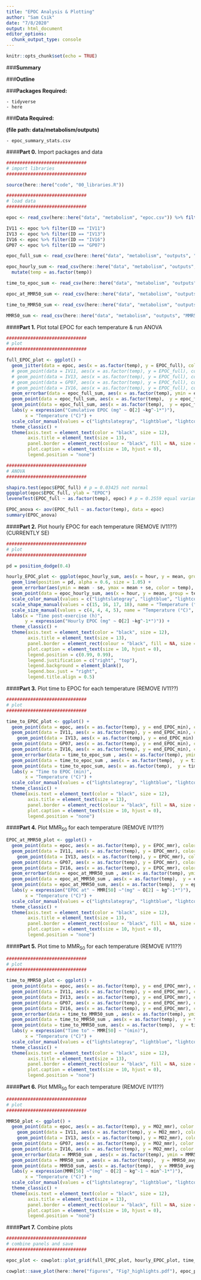 ```yaml
---
title: "EPOC Analysis & Plotting"
author: "Sam Csik"
date: "7/8/2020"
output: html_document
editor_options: 
  chunk_output_type: console
---
```


```r
knitr::opts_chunk$set(echo = TRUE)
```

###**Summary**

###**Outline**

###**Packages Required:**

    - tidyverse
    - here

###**Data Required:**

**(file path: data/metabolism/outputs)**

    - epoc_summary_stats.csv
    
####**Part 0.** Import packages and data  
```r
##############################
# import libraries
##############################

source(here::here("code", "00_libraries.R"))

##############################
# load data
##############################

epoc <- read_csv(here::here("data", "metabolism", "epoc.csv")) %>% filter(spar == 0.2)

IV11 <- epoc %>% filter(ID == "IV11")
IV13 <- epoc %>% filter(ID == "IV13")
IV16 <- epoc %>% filter(ID == "IV16")
GP07 <- epoc %>% filter(ID == "GP07")

epoc_full_sum <- read_csv(here::here("data", "metabolism", "outputs", "epoc_full_summary_stats.csv"))

epoc_hourly_sum <- read_csv(here::here("data", "metabolism", "outputs", "epoc_hourly_summary_stats.csv")) %>% 
  mutate(temp = as.factor(temp))

time_to_epoc_sum <- read_csv(here::here("data", "metabolism", "outputs", "time_to_epoc_full_summary_stats.csv"))

epoc_at_MMR50_sum <- read_csv(here::here("data", "metabolism", "outputs", "epoc_at_MMR50_summary_stats.csv"))

time_to_MMR50_sum <- read_csv(here::here("data", "metabolism", "outputs", "time_to_MMR50_summary_stats.csv"))

MMR50_sum <- read_csv(here::here("data", "metabolism", "outputs", "MMR50_summary_stats.csv"))
```

####**Part 1.** Plot total EPOC for each temperature & run ANOVA
```r
##############################
# plot
##############################

full_EPOC_plot <- ggplot() +
  geom_jitter(data = epoc, aes(x = as.factor(temp), y = EPOC_full), color = "black", alpha = 0.2, width = 0.2, size = 3) + 
  # geom_point(data = IV11, aes(x = as.factor(temp), y = EPOC_full), color = "red", alpha = 0.5, size = 3) +
  # geom_point(data = IV13, aes(x = as.factor(temp), y = EPOC_full), color = "blue", alpha = 0.5, size = 3) +
  # geom_point(data = GP07, aes(x = as.factor(temp), y = EPOC_full), color = "green", alpha = 0.5, size = 3) +
  # geom_point(data = IV16, aes(x = as.factor(temp), y = EPOC_full), color = "purple", alpha = 0.5, size = 3) +
  geom_errorbar(data = epoc_full_sum, aes(x = as.factor(temp), ymin = epoc_full_avg - epoc_full_se, ymax = epoc_full_avg + epoc_full_se), width = 0.1, size = 1, color = "black") + # sub se for "error" to get 95% CI
  geom_point(data = epoc_full_sum, aes(x = as.factor(temp),  y = epoc_full_avg), size = 6, color = "black") +
  geom_point(data = epoc_full_sum, aes(x = as.factor(temp),  y = epoc_full_avg, color = as.factor(temp)), size = 4.5) +
  labs(y = expression("Cumulative EPOC (mg" ~ O[2] ~kg^-1*")"),
       x = "Temperature (°C)") +
  scale_color_manual(values = c("lightslategray", "lightblue", "lightcoral", "indianred4")) +
  theme_classic() +
  theme(axis.text = element_text(color = "black", size = 12),
        axis.title = element_text(size = 13),
        panel.border = element_rect(colour = "black", fill = NA, size = 0.7),
        plot.caption = element_text(size = 10, hjust = 0),
        legend.position = "none")

##############################
# ANOVA
##############################

shapiro.test(epoc$EPOC_full) # p = 0.03425 not normal
ggqqplot(epoc$EPOC_full, ylab = "EPOC") 
leveneTest(EPOC_full ~ as.factor(temp), epoc) # p = 0.2559 equal variances

EPOC_anova <- aov(EPOC_full ~ as.factor(temp), data = epoc)
summary(EPOC_anova) 


```

####**Part 2.** Plot hourly EPOC for each temperature (REMOVE IV11??) (CURRENTLY SE)
```r
##############################
# plot
##############################

pd = position_dodge(0.4)

hourly_EPOC_plot <- ggplot(epoc_hourly_sum, aes(x = hour, y = mean, group = temp, color = temp)) +
  geom_line(position = pd, alpha = 0.6, size = 1.05) +
  geom_errorbar(aes(ymin = mean - se, ymax = mean + se, color = temp), width = 0.2, position = pd, alpha = 0.6) +
  geom_point(data = epoc_hourly_sum, aes(x = hour, y = mean, group = temp, color = temp, shape = temp, size = temp), position = pd) +
  scale_color_manual(values = c("lightslategray", "lightblue", "lightcoral", "indianred4"), name = "Temperature (°C)") +
  scale_shape_manual(values = c(15, 16, 17, 18), name = "Temperature (°C)", labels = c("11", "16", "21", "26")) +
  scale_size_manual(values = c(4, 4, 4, 5), name = "Temperature (°C)", labels = c("11", "16", "21", "26")) +
  labs(x = "Time post-exercise (h)",
       y = expression("Hourly EPOC (mg" ~ O[2] ~kg^-1*")")) +
  theme_classic() +
  theme(axis.text = element_text(color = "black", size = 12),
        axis.title = element_text(size = 13),
        panel.border = element_rect(colour = "black", fill = NA, size = 0.7),
        plot.caption = element_text(size = 10, hjust = 0),
        legend.position = c(0.99, 0.99),
        legend.justification = c("right", "top"),
        legend.background = element_blank(),
        legend.box.just = "right",
        legend.title.align = 0.5)
```

####**Part 3.** Plot time to EPOC for each temperature (REMOVE IV11??)
```r
##############################
# plot
##############################

time_to_EPOC_plot <- ggplot() +
  geom_point(data = epoc, aes(x = as.factor(temp), y = end_EPOC_min), color = "black", alpha = 0.5, size = 3) + # width = 0.2, alpha = 0.2
  geom_point(data = IV11, aes(x = as.factor(temp), y = end_EPOC_min), color = "red", alpha = 0.5, size = 3) +
    geom_point(data = IV13, aes(x = as.factor(temp), y = end_EPOC_min), color = "blue", alpha = 0.5, size = 3) +
  geom_point(data = GP07, aes(x = as.factor(temp), y = end_EPOC_min), color = "green", alpha = 0.5, size = 3) +
  geom_point(data = IV16, aes(x = as.factor(temp), y = end_EPOC_min), color = "purple", alpha = 0.5, size = 3) +
  geom_errorbar(data = time_to_epoc_sum , aes(x = as.factor(temp), ymin = time_to_epoc_avg - time_to_epoc_se, ymax = time_to_epoc_avg + time_to_epoc_se), width = 0.1, size = 1, color = "black") + # sub se for "error" for 95% CI
  geom_point(data = time_to_epoc_sum , aes(x = as.factor(temp),  y = time_to_epoc_avg), size = 6, color = "black") +
  geom_point(data = time_to_epoc_sum, aes(x = as.factor(temp),  y = time_to_epoc_avg, color = as.factor(temp)), size = 4.5) +
  labs(y = "Time to EPOC (min)",
       x = "Temperature (°C)") +
  scale_color_manual(values = c("lightslategray", "lightblue", "lightcoral", "indianred4")) +
  theme_classic() +
  theme(axis.text = element_text(color = "black", size = 12),
        axis.title = element_text(size = 13),
        panel.border = element_rect(colour = "black", fill = NA, size = 0.7),
        plot.caption = element_text(size = 10, hjust = 0),
        legend.position = "none")
```

####**Part 4.** Plot MMR~50~ for each temperature (REMOVE IV11??)
```r
EPOC_at_MMR50_plot <- ggplot() +
  geom_point(data = epoc, aes(x = as.factor(temp), y = EPOC_mmr), color = "black", alpha = 0.5, size = 3) + #  width = 0.2, alpha = 0.2,
  geom_point(data = IV11, aes(x = as.factor(temp), y = EPOC_mmr), color = "red", alpha = 0.5, size = 3) +
    geom_point(data = IV13, aes(x = as.factor(temp), y = EPOC_mmr), color = "blue", alpha = 0.5, size = 3) +
  geom_point(data = GP07, aes(x = as.factor(temp), y = EPOC_mmr), color = "green", alpha = 0.5, size = 3) +
  geom_point(data = IV16, aes(x = as.factor(temp), y = EPOC_mmr), color = "purple", alpha = 0.5, size = 3) +
  geom_errorbar(data = epoc_at_MMR50_sum , aes(x = as.factor(temp), ymin = epoc_at_MMR50_avg - epoc_at_MMR50_se, ymax = epoc_at_MMR50_avg + epoc_at_MMR50_se), width = 0.1, size = 1, color = "black") + # replace with error for 95% CI
  geom_point(data = epoc_at_MMR50_sum , aes(x = as.factor(temp),  y = epoc_at_MMR50_avg), size = 6, color = "black") +
  geom_point(data = epoc_at_MMR50_sum, aes(x = as.factor(temp),  y = epoc_at_MMR50_avg, color = as.factor(temp)), size = 4.5) +
  labs(y = expression("EPOC at" ~ MMR[50] ~"(mg" ~ O[2] ~ kg^-1*")"),
       x = "Temperature (°C)") +
  scale_color_manual(values = c("lightslategray", "lightblue", "lightcoral", "indianred4")) +
  theme_classic() +
  theme(axis.text = element_text(color = "black", size = 12),
        axis.title = element_text(size = 13),
        panel.border = element_rect(colour = "black", fill = NA, size = 0.7),
        plot.caption = element_text(size = 10, hjust = 0),
        legend.position = "none")
```

####**Part 5.** Plot time to MMR~50~ for each temperature (REMOVE IV11??)
```r
##############################
# plot
##############################

time_to_MMR50_plot <- ggplot() +
  geom_point(data = epoc, aes(x = as.factor(temp), y = end_EPOC_mmr), color = "black", alpha = 0.5, size = 3) + # width = 0.2, alpha = 0.2,
  geom_point(data = IV11, aes(x = as.factor(temp), y = end_EPOC_mmr), color = "red", alpha = 0.5, size = 3) +
  geom_point(data = IV13, aes(x = as.factor(temp), y = end_EPOC_mmr), color = "blue", alpha = 0.5, size = 3) +
  geom_point(data = GP07, aes(x = as.factor(temp), y = end_EPOC_mmr), color = "green", alpha = 0.5, size = 3) +
  geom_point(data = IV16, aes(x = as.factor(temp), y = end_EPOC_mmr), color = "purple", alpha = 0.5, size = 3) +
  geom_errorbar(data = time_to_MMR50_sum , aes(x = as.factor(temp), ymin = time_to_MMR50_avg - error, ymax = time_to_MMR50_avg + error), width = 0.1, size = 1, color = "black") +
  geom_point(data = time_to_MMR50_sum , aes(x = as.factor(temp),  y = time_to_MMR50_avg), size = 6, color = "black") +
  geom_point(data = time_to_MMR50_sum, aes(x = as.factor(temp),  y = time_to_MMR50_avg, color = as.factor(temp)), size = 4.5) +
  labs(y = expression("Time to" ~ MMR[50] ~ "(min)"),
       x = "Temperature (°C)") +
  scale_color_manual(values = c("lightslategray", "lightblue", "lightcoral", "indianred4")) +
  theme_classic() +
  theme(axis.text = element_text(color = "black", size = 12),
        axis.title = element_text(size = 13),
        panel.border = element_rect(colour = "black", fill = NA, size = 0.7),
        plot.caption = element_text(size = 10, hjust = 0),
        legend.position = "none")
```

####**Part 6.** Plot MMR~50~ for each temperature (REMOVE IV11??)
```r
##############################
# plot
##############################

MMR50_plot <- ggplot() +
  geom_point(data = epoc, aes(x = as.factor(temp), y = MO2_mmr), color = "black", alpha = 0.5, size = 3) + # width = 0.2, alpha = 0.2
    geom_point(data = IV11, aes(x = as.factor(temp), y = MO2_mmr), color = "red", alpha = 0.5, size = 3) + 
    geom_point(data = IV13, aes(x = as.factor(temp), y = MO2_mmr), color = "blue", alpha = 0.5, size = 3) +
  geom_point(data = GP07, aes(x = as.factor(temp), y = MO2_mmr), color = "green", alpha = 0.5, size = 3) +
  geom_point(data = IV16, aes(x = as.factor(temp), y = MO2_mmr), color = "purple", alpha = 0.5, size = 3) +
  geom_errorbar(data = MMR50_sum , aes(x = as.factor(temp), ymin = MMR50_avg - error, ymax = MMR50_avg + error), width = 0.1, size = 1, color = "black") +
  geom_point(data = MMR50_sum , aes(x = as.factor(temp),  y = MMR50_avg), size = 6, color = "black") +
  geom_point(data = MMR50_sum, aes(x = as.factor(temp),  y = MMR50_avg, color = as.factor(temp)), size = 4.5) +
  labs(y = expression(MMR[50] ~"(mg" ~ O[2] ~ kg^-1 ~ min^-1*")"),
       x = "Temperature (°C)") +
  scale_color_manual(values = c("lightslategray", "lightblue", "lightcoral", "indianred4")) +
  theme_classic() +
  theme(axis.text = element_text(color = "black", size = 12),
        axis.title = element_text(size = 13),
        panel.border = element_rect(colour = "black", fill = NA, size = 0.7),
        plot.caption = element_text(size = 10, hjust = 0),
        legend.position = "none")
```

####**Part 7.** Combine plots
```r
##############################
# combine panels and save
##############################

epoc_plot <- cowplot::plot_grid(full_EPOC_plot, hourly_EPOC_plot, time_to_EPOC_plot, EPOC_at_MMR50_plot, time_to_MMR50_plot, MMR50_plot, nrow = 2, align = "vh", labels = "AUTO")

cowplot::save_plot(here::here("figures", "Fig?_highlights.pdf"), epoc_plot, base_width = 15, base_height = 8)
```